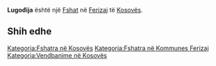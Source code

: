 {{Fshat në Kosovës
 | Emri                = Lugođija
| sqi_V_name = Lugagji
| sqi_V_FULL_NAME_RO = Lugagji
| sqi_V_FULL_NAME_ND_RO = Lugagji
| sqi_V_SORT_NAME_RG = LUGAGJI
| sqi_V_FULL_NAME_RG = Lugagji
| sqi_V_FULL_NAME_ND_RG = Lugagji
| srp_N_name = Lugođija
| srp_N_FULL_NAME_RO = Lugođija
| srp_N_FULL_NAME_ND_RO = Lugodija
| srp_N_SORT_NAME_RG = LUGODIJA
| srp_N_FULL_NAME_RG = Lugođija
| srp_N_FULL_NAME_ND_RG = Lugodija
| srp_V_name = Lugođijak
| srp_V_FULL_NAME_RO = Lugođijak
| srp_V_FULL_NAME_ND_RO = Lugodijak
| srp_V_SORT_NAME_RG = LUGODIJAK
| srp_V_FULL_NAME_RG = Lugođijak
| srp_V_FULL_NAME_ND_RG = Lugodijak

 | Emri (Rasa dhanore) = 
 | Figura              = 
 | Shteti              = Kosovo
 | Komuna              = Ferizaj
 | Kodi postar         = 
 | Sipërfaqja          = 

 | Popullsia           = 

 | Regj. i popullsisë  = 
 | Dend. e popullsisë  = 
 | Faqja zyrtare       = 
 <!--- Koordinatat ----> 
 | Gjerësia            = 42.331389
 | Gjatësia            = 20.903611
 | Lartësia            = 
}}
'''Lugođija''' është një [[Fshat]] në [[Ferizaj]] të [[Kosovës]].

<!-- == Gjeografia == -->
<!-- == Historia == -->
<!-- == Demografia == -->
== Shih edhe ==
{{Komuna Ferizaj}}
{{Kosovo-Administrata-Cung}}

[[Kategoria:Fshatra në Kosovës]]
[[Kategoria:Fshatra në Kommunes Ferizaj]]
[[Kategoria:Vendbanime në Kosovës]]